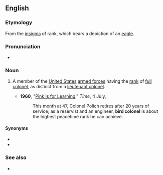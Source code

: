 ==English==

===Etymology===
From the [[insignia]] of rank, which bears a depiction of an [[eagle]].

===Pronunciation===
* {{audio|en|En-au-bird colonel.ogg|Audio (AU)}}

===Noun===
{{en-noun}}

# {{lb|en|US|slang|military}} A member of the [[United States]] [[armed forces]] having the [[rank]] of [[full]] [[colonel]], as distinct from a [[lieutenant colonel]].
#* '''1960''', "[https://web.archive.org/web/20121109132633/http://www.time.com/time/magazine/article/0,9171,869541-2,00.html Pink Is for Learning]," ''Time'', 4 July,
#*: This month at 47, Colonel Polich retires after 20 years of service; as a reservist and an engineer, '''bird colonel''' is about the highest peacetime rank he can achieve.

====Synonyms====
* {{l|en|chicken colonel}}
* {{l|en|full bird colonel}}

===See also===
* {{l|en|iron eagle}}